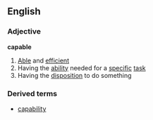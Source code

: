 ==English==
===Adjective===
'''capable'''
#[[Able]] and [[efficient]]
#Having the [[ability]] needed for a [[specific]] [[task]]
#Having the [[disposition]] to do something
===Derived terms===
*[[capability]]